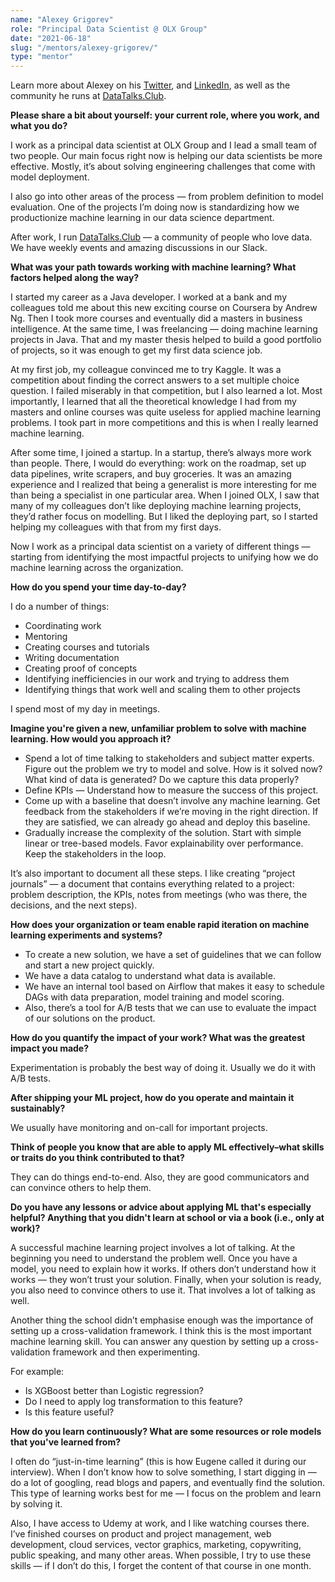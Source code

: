 ```yaml
---
name: "Alexey Grigorev"
role: "Principal Data Scientist @ OLX Group"
date: "2021-06-18"
slug: "/mentors/alexey-grigorev/"
type: "mentor"
---
```

Learn more about Alexey on his [Twitter](https://twitter.com/Al_Grigor), and [LinkedIn](https://www.linkedin.com/in/agrigorev/), as well as the community he runs at [DataTalks.Club](https://datatalks.club/).

**Please share a bit about yourself: your current role, where you work, and what you do?**

I work as a principal data scientist at OLX Group and I lead a small team of two people. Our main focus right now is helping our data scientists be more effective. Mostly, it’s about solving engineering challenges that come with model deployment.

I also go into other areas of the process — from problem definition to model evaluation. One of the projects I’m doing now is standardizing how we productionize machine learning in our data science department.

After work, I run [DataTalks.Club](https://datatalks.club/) — a community of people who love data. We have weekly events and amazing discussions in our Slack. 

**What was your path towards working with machine learning? What factors helped along the way?**

I started my career as a Java developer. I worked at a bank and my colleagues told me about this new exciting course on Coursera by Andrew Ng. Then I took more courses and eventually did a masters in business intelligence. At the same time, I was freelancing — doing machine learning projects in Java. That and my master thesis helped to build a good portfolio of projects, so it was enough to get my first data science job. 

At my first job, my colleague convinced me to try Kaggle. It was a competition about finding the correct answers to a set multiple choice question. I failed miserably in that competition, but I also learned a lot. Most importantly, I learned that all the theoretical knowledge I had from my masters and online courses was quite useless for applied machine learning problems. I took part in more competitions and this is when I really learned machine learning. 

After some time, I joined a startup. In a startup, there’s always more work than people. There, I would do everything: work on the roadmap, set up data pipelines, write scrapers, and buy groceries. It was an amazing experience and I realized that being a generalist is more interesting for me than being a specialist in one particular area.
When I joined OLX, I saw that many of my colleagues don’t like deploying machine learning projects, they’d rather focus on modelling. But I liked the deploying part, so I started helping my colleagues with that from my first days.

Now I work as a principal data scientist on a variety of different things — starting from identifying the most impactful projects to unifying how we do machine learning across the organization. 

**How do you spend your time day-to-day?**

I do a number of things:
- Coordinating work
- Mentoring
- Creating courses and tutorials
- Writing documentation
- Creating proof of concepts 
- Identifying inefficiencies in our work and trying to address them
- Identifying things that work well and scaling them to other projects

I spend most of my day in meetings.

**Imagine you're given a new, unfamiliar problem to solve with machine learning. How would you approach it?**

- Spend a lot of time talking to stakeholders and subject matter experts. Figure out the problem we try to model and solve. How is it solved now? What kind of data is generated? Do we capture this data properly? 
- Define KPIs — Understand how to measure the success of this project. 
- Come up with a baseline that doesn’t involve any machine learning. Get feedback from the stakeholders if we’re moving in the right direction. If they are satisfied, we can already go ahead and deploy this baseline.
- Gradually increase the complexity of the solution. Start with simple linear or tree-based models. Favor explainability over performance. Keep the stakeholders in the loop.

It’s also important to document all these steps. I like creating “project journals” — a document that contains everything related to a project: problem description, the KPIs, notes from meetings (who was there, the decisions, and the next steps). 

**How does your organization or team enable rapid iteration on machine learning experiments and systems?**

- To create a new solution, we have a set of guidelines that we can follow and start a new project quickly.
- We have a data catalog to understand what data is available.
- We have an internal tool based on Airflow that makes it easy to schedule DAGs with data preparation, model training and model scoring. 
- Also, there’s a tool for A/B tests that we can use to evaluate the impact of our solutions on the product.  

**How do you quantify the impact of your work? What was the greatest impact you made?**

Experimentation is probably the best way of doing it. Usually we do it with A/B tests.

**After shipping your ML project, how do you operate and maintain it sustainably?**

We usually have monitoring and on-call for important projects. 

**Think of people you know that are able to apply ML effectively–what skills or traits do you think contributed to that?**

They can do things end-to-end. Also, they are good communicators and can convince others to help them.

**Do you have any lessons or advice about applying ML that's especially helpful? Anything that you didn't learn at school or via a book (i.e., only at work)?**

A successful machine learning project involves a lot of talking. At the beginning you need to understand the problem well. Once you have a model, you need to explain how it works. If others don’t understand how it works — they won’t trust your solution. Finally, when your solution is ready, you also need to convince others to use it. That involves a lot of talking as well. 

Another thing the school didn’t emphasise enough was the importance of setting up a cross-validation framework. I think this is the most important machine learning skill.  You can answer any question by setting up a cross-validation framework and then experimenting.

For example:
- Is XGBoost better than Logistic regression?
- Do I need to apply log transformation to this feature?
- Is this feature useful?

**How do you learn continuously? What are some resources or role models that you've learned from?**

I often do “just-in-time learning” (this is how Eugene called it during our interview). When I don’t know how to solve something, I start digging in — do a lot of googling, read blogs and papers, and eventually find the solution. This type of learning works best for me — I focus on the problem and learn by solving it.

Also, I have access to Udemy at work, and I like watching courses there. I’ve finished courses on product and project management, web development, cloud services, vector graphics, marketing, copywriting, public speaking, and many other areas. When possible, I try to use these skills — if I don’t do this, I forget the content of that course in one month. 
